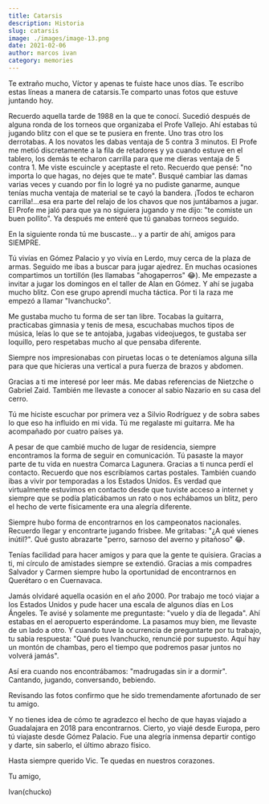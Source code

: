```yaml
---
title: Catarsis
description: Historia
slug: catarsis
image: ./images/image-13.png
date: 2021-02-06
author: marcos ivan
category: memories
---
```


Te extraño mucho, Víctor y apenas te fuiste hace unos días. Te escribo estas líneas a manera de catarsis.Te comparto unas fotos que estuve juntando hoy.

Recuerdo aquella tarde de 1988 en la que te conocí. Sucedió después de alguna ronda de los torneos que organizaba el Profe Vallejo. Ahí estabas tú jugando blitz con el que se te pusiera en frente. Uno tras otro los derrotabas. A los novatos les dabas ventaja de 5 contra 3 minutos. El Profe me metió discretamente a la fila de retadores y ya cuando estuve en el tablero, los demás te echaron carrilla para que me dieras ventaja de 5 contra 1. Me viste escuincle y aceptaste el reto. Recuerdo que pensé: "no importa lo que hagas, no dejes que te mate". Busqué cambiar las damas varias veces y cuando por fin lo logré ya no pudiste ganarme, aunque tenías mucha ventaja de material se te cayó la bandera. ¡Todos te echaron carrilla!...esa era parte del relajo de los chavos que nos juntábamos a jugar. El Profe me jaló para que ya no siguiera jugando y me dijo: "te comiste un buen pollito". Ya después me enteré que tú ganabas torneos seguido.

En la siguiente ronda tú me buscaste... y a partir de ahí, amigos para SIEMPRE.

Tú vivías en Gómez Palacio y yo vivía en Lerdo, muy cerca de la plaza de armas. Seguido me ibas a buscar para jugar ajedrez. En muchas ocasiones compartimos un tortillón (les llamabas "ahogaperros" 😂). Me empezaste a invitar a jugar los domingos en el taller de Alan en Gómez. Y ahí se jugaba mucho blitz. Con ese grupo aprendí mucha táctica. Por ti la raza me empezó a llamar "Ivanchucko".

Me gustaba mucho tu forma de ser tan libre. Tocabas la guitarra, practicabas gimnasia y tenis de mesa, escuchabas muchos tipos de música, leías lo que se te antojaba, jugabas videojuegos, te gustaba ser loquillo, pero respetabas mucho al que pensaba diferente.

Siempre nos impresionabas con piruetas locas o te deteníamos alguna silla para que que hicieras una vertical a pura fuerza de brazos y abdomen.

Gracias a ti me interesé por leer más. Me dabas referencias de Nietzche o Gabriel Zaid. También me llevaste a conocer al sabio Nazario en su casa del cerro.

Tú me hiciste escuchar por primera vez a Silvio Rodríguez y de sobra sabes lo que eso ha influido en mi vida. Tú me regalaste mi guitarra. Me ha acompañado por cuatro países ya.

A pesar de que cambié mucho de lugar de residencia, siempre encontramos la forma de seguir en comunicación. Tú pasaste la mayor parte de tu vida en nuestra Comarca Lagunera. Gracias a ti nunca perdí el contacto. Recuerdo que nos escribíamos cartas postales. También cuando ibas a vivir por temporadas a los Estados Unidos. Es verdad que virtualmente estuvimos en contacto desde que tuviste acceso a internet y siempre que se podía platicábamos un rato o nos echábamos un blitz, pero el hecho de verte físicamente era una alegría diferente.

Siempre hubo forma de encontrarnos en los campeonatos nacionales. Recuerdo llegar y encontrarte jugando frisbee. Me gritabas: "¿A qué vienes inútil?". Qué gusto abrazarte "perro, sarnoso del averno y pitañoso" 😂.

Tenías facilidad para hacer amigos y para que la gente te quisiera. Gracias a ti, mi círculo de amistades siempre se extendió. Gracias a mis compadres Salvador y Carmen siempre hubo la oportunidad de encontrarnos en Querétaro o en Cuernavaca.

Jamás olvidaré aquella ocasión en el año 2000. Por trabajo me tocó viajar a los Estados Unidos y pude hacer una escala de algunos días en Los Ángeles. Te avisé y solamente me preguntaste: "vuelo y día de llegada".  Ahí estabas en el aeropuerto esperándome. La pasamos muy bien, me llevaste de un lado a otro. Y cuando tuve la ocurrencia de preguntarte por tu trabajo, tu sabia respuesta: "Qué pues Ivanchucko, renuncié por supuesto. Aquí hay un montón de chambas, pero el tiempo que podremos pasar juntos no volverá jamás".

Así era cuando nos encontrábamos: "madrugadas sin ir a dormir". Cantando, jugando, conversando, bebiendo.

Revisando las fotos confirmo que he sido tremendamente afortunado de ser tu amigo.

Y no tienes idea de cómo te agradezco el hecho de que hayas viajado a Guadalajara en 2018 para encontrarnos. Cierto, yo viajé desde Europa, pero tú viajaste desde Gómez Palacio. Fue una alegría inmensa departir contigo y darte, sin saberlo, el último abrazo físico.

Hasta siempre querido Vic. Te quedas en nuestros corazones.

Tu amigo,

Ivan(chucko)

